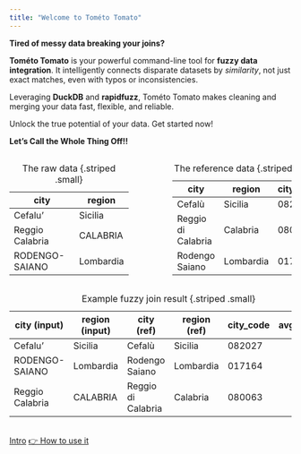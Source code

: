```yaml
---
title: "Welcome to Tométo Tomato"
---
```


**Tired of messy data breaking your joins?**

**Tométo Tomato** is your powerful command-line tool for **fuzzy data integration**. It intelligently connects disparate datasets by *similarity*, not just exact matches, even with typos or inconsistencies.

Leveraging **DuckDB** and **rapidfuzz**, Tométo Tomato makes cleaning and merging your data fast, flexible, and reliable.

Unlock the true potential of your data. Get started now!

**Let's Call the Whole Thing Off!!**

:::::: columns
::: {.column width="46%"}
| city            | region    |
|-----------------|-----------|
| Cefalu'         | Sicilia   |
| Reggio Calabria | CALABRIA  |
| RODENGO-SAIANO  | Lombardia |

: The raw data {.striped .small}
:::

::: {.column width="8%"}
:::

::: {.column width="46%"}
| city               | region    | city_code |
|--------------------|-----------|-----------|
| Cefalù             | Sicilia   | 082027    |
| Reggio di Calabria | Calabria  | 080063    |
| Rodengo Saiano     | Lombardia | 017164    |

: The reference data {.striped .small}
:::
::::::

| city (input) | region (input) | city (ref) | region (ref) | city_code | avg_score |
|------------|------------|------------|------------|------------|-----------:|
| Cefalu' | Sicilia | Cefalù | Sicilia | 082027 | 100.0 |
| RODENGO-SAIANO | Lombardia | Rodengo Saiano | Lombardia | 017164 | 98.14 |
| Reggio Calabria | CALABRIA | Reggio di Calabria | Calabria | 080063 | 95.45 |

: Example fuzzy join result {.striped .small}

<br>
[[Intro]{.btn .btn-info}](doc_sources/introduction.qmd) [[👉 How to use it]{.btn .btn-primary}](doc_sources/how-to.qmd)
